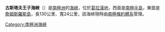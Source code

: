'''古斯塔夫王子海峽'''（{{lang-en|Prince Gustav Channel}}）是[[南極洲|南極洲]]的[[海峽|海峽]]，位於[[葛拉漢地|葛拉漢地]]，西面是[[南極半島|南極半島]]，東面是[[詹姆斯羅斯島|詹姆斯羅斯島]]，長130公里、寬24公里，該海峽現時由[[南極條約體系|南極條約體系]]管理。

{{coord|63|50|S|58|15|W|display=title}}

{{Antarctica-geo-stub}}
[[Category:南極洲海峽|Category:南極洲海峽]]